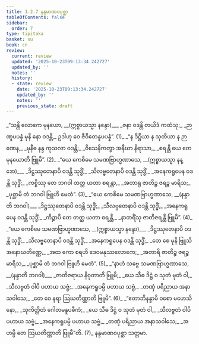 ```yaml
---
title: 1.2.7 နန္ဒမာဏဝပုစ္ဆာ
tableOfContents: false
sidebar:
  order: 7
type: tipitaka
basket: su
book: cn
review:
  current: review
  updated: '2025-10-23T09:13:34.242727'
  updated_by: ''
  notes: ''
  history:
  - state: review
    date: '2025-10-23T09:13:34.242727'
    updated_by: ''
    notes: ''
    previous_state: draft
---
```



<ReviewStatus review={frontmatter.review} showDetails={true} />

<HypothesisAnnotation frontmatter={frontmatter} />

<DynamicBreadcrumb />

<Division number="102" book="cn" e="ch" v="25" p="13">

<Paragraph number="110" type="verses" book="cn">
_“သန္တိ လောကေ မုနယော, __(ဣစ္စာယသ္မာ နန္ဒော)___  
_ဇနာ ဝဒန္တိ တယိဒံ ကထံသု;_  
_ဉာဏူပပန္နံ မုနိ နော ဝဒန္တိ,_  
ဥဒါဟု ဝေ ဇီဝိတေနူပပန္နံ”. (1)_  

</Paragraph>

</Division>
<Division number="103" book="cn" e="ch" v="25" p="13">

<Paragraph number="111" type="verses" book="cn">
_“န ဒိဋ္ဌိယာ န သုတိယာ န ဉာဏေန,_  
_မုနီဓ နန္ဒ ကုသလာ ဝဒန္တိ;_  
_ဝိသေနိကတွာ အနီဃာ နိရာသာ,_  
_စရန္တိ ယေ တေ မုနယောတိ ဗြူမိ”. (2)_  

</Paragraph>

</Division>
<Division number="104" book="cn" e="ch" v="25" p="13">

<Paragraph number="112" type="verses" book="cn">
_“ယေ ကေစိမေ သမဏဗြာဟ္မဏာသေ, __(ဣစ္စာယသ္မာ နန္ဒော)___  
_ဒိဋ္ဌဿုတေနာပိ ဝဒန္တိ သုဒ္ဓိံ;_  
_သီလဗ္ဗတေနာပိ ဝဒန္တိ သုဒ္ဓိံ,_  
_အနေကရူပေန ဝဒန္တိ သုဒ္ဓိံ;_  
_ကစ္စိဿု တေ ဘဂဝါ တတ္ထ ယတာ စရန္တာ,_  
_အတာရု ဇာတိဉ္စ ဇရဉ္စ မာရိသ;_  
_ပုစ္ဆာမိ တံ ဘဂဝါ ဗြူဟိ မေတံ”. (3)_  

</Paragraph>

</Division>
<Division number="105" book="cn" e="ch" v="25" p="13">

<Paragraph number="113" type="verses" book="cn">
_“ယေ ကေစိမေ သမဏဗြာဟ္မဏာသေ, __(နန္ဒာတိ ဘဂဝါ)___  
_ဒိဋ္ဌဿုတေနာပိ ဝဒန္တိ သုဒ္ဓိံ;_  
_သီလဗ္ဗတေနာပိ ဝဒန္တိ သုဒ္ဓိံ,_  
_အနေကရူပေန ဝဒန္တိ သုဒ္ဓိံ;_  
_ကိဉ္စာပိ တေ တတ္ထ ယတာ စရန္တိ,_  
_နာတရိံသု ဇာတိဇရန္တိ ဗြူမိ”. (4)_  

</Paragraph>

</Division>
<Division number="106" book="cn" e="ch" v="25" p="13">

<Paragraph number="114" type="verses" book="cn">
_“ယေ ကေစိမေ သမဏဗြာဟ္မဏာသေ, __(ဣစ္စာယသ္မာ နန္ဒော)___  
_ဒိဋ္ဌဿုတေနာပိ ဝဒန္တိ သုဒ္ဓိံ;_  
_သီလဗ္ဗတေနာပိ ဝဒန္တိ သုဒ္ဓိံ,_  
_အနေကရူပေန ဝဒန္တိ သုဒ္ဓိံ;_  
_တေ စေ မုနိ ဗြူသိ အနောဃတိဏ္ဏေ,_  
_အထ ကော စရဟိ ဒေဝမနုဿလောကေ;_  
_အတာရိ ဇာတိဉ္စ ဇရဉ္စ မာရိသ,_  
_ပုစ္ဆာမိ တံ ဘဂဝါ ဗြူဟိ မေတံ”. (5)_  

</Paragraph>

</Division>
<Division number="107" book="cn" e="ch" v="25" p="14">

<Paragraph number="115" type="verses" book="cn">
_“နာဟံ သဗ္ဗေ သမဏဗြာဟ္မဏာသေ, __(နန္ဒာတိ ဘဂဝါ)___  
_ဇာတိဇရာယ နိဝုတာတိ ဗြူမိ;_  
_ယေ သီဓ ဒိဋ္ဌံ ဝ သုတံ မုတံ ဝါ,_  
_သီလဗ္ဗတံ ဝါပိ ပဟာယ သဗ္ဗံ;_  
_အနေကရူပမ္ပိ ပဟာယ သဗ္ဗံ,_  
_တဏှံ ပရိညာယ အနာသဝါသေ;_  
_တေ ဝေ နရာ ဩဃတိဏ္ဏာတိ ဗြူမိ”. (6)_  

</Paragraph>

</Division>
<Division number="108" book="cn" e="ch" v="25" p="14">

<Paragraph number="116" type="verses" book="cn">
_“ဧတာဘိနန္ဒာမိ ဝစော မဟေသိနော,_  
_သုကိတ္တိတံ ဂေါတမနူပဓီကံ;_  
_ယေ သီဓ ဒိဋ္ဌံ ဝ သုတံ မုတံ ဝါ,_  
_သီလဗ္ဗတံ ဝါပိ ပဟာယ သဗ္ဗံ;_  
_အနေကရူပမ္ပိ ပဟာယ သဗ္ဗံ,_  
_တဏှံ ပရိညာယ အနာသဝါသေ;_  
_အဟမ္ပိ တေ ဩဃတိဏ္ဏာတိ ဗြူမီ”တိ. (7)_  


</Paragraph>
</Division>

<Paragraph number="117" type="center" book="cn">
နန္ဒမာဏဝပုစ္ဆာ သတ္တမာ.
</Paragraph>